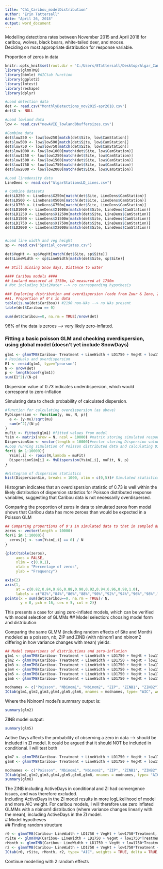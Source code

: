 ```yaml
---
title: "Ch1_Caribou_modelDistribution"
author: "Erin Tattersall"
date: "April 26, 2018"
output: word_document
---
```


Modelling detections rates between November 2015 and April 2018 for caribou, wolves, black bears, white-tailed deer, and moose.  
Deciding on most appropriate distribution for response variable.


Proportion of zeros in data
```r
knitr::opts_knit$set(root.dir = 'C:/Users/ETattersall/Desktop/Algar_Cam_Traps/Algar_Camera_Traps/Data') #Setting working directory for all code chunks
library(glmmTMB)
library(bbmle) #AICtab function
library(ggplot2)
library(lmtest)
library(reshape)
library(dplyr)
```
```r
#Load detection data
det <- read.csv("MonthlyDetections_nov2015-apr2018.csv")
det$X <- NULL

#Load lowland data
low <- read.csv("newAVIE_lowland8buffersizes.csv")

#Combine data
det$low250 <- low$low250[match(det$Site, low$CamStation)]
det$low500 <- low$low500[match(det$Site, low$CamStation)]
det$low750 <- low$low750[match(det$Site, low$CamStation)]
det$low1000 <- low$low1000[match(det$Site, low$CamStation)]
det$low1250 <- low$low1250[match(det$Site, low$CamStation)]
det$low1500 <- low$low1500[match(det$Site, low$CamStation)]
det$low1750 <- low$low1750[match(det$Site, low$CamStation)]
det$low2000 <- low$low2000[match(det$Site, low$CamStation)]

#Load linedensity data
LineDens <- read.csv("AlgarStationsLD_Lines.csv")

# Combine datasets
det$LD250 <- LineDens$X250m[match(det$Site, LineDens$CamStation)]
det$LD500 <- LineDens$X500m[match(det$Site, LineDens$CamStation)]
det$LD750 <- LineDens$X750m[match(det$Site, LineDens$CamStation)]
det$LD1000 <- LineDens$X1000m[match(det$Site, LineDens$CamStation)]
det$LD1250 <- LineDens$X1250m[match(det$Site, LineDens$CamStation)]
det$LD1500 <- LineDens$X1500m[match(det$Site, LineDens$CamStation)]
det$LD1750 <- LineDens$X1750m[match(det$Site, LineDens$CamStation)]
det$LD2000 <- LineDens$X2000m[match(det$Site, LineDens$CamStation)]


#Load line width and veg height
sp <- read.csv("Spatial_covariates.csv")

det$VegHt <- sp$VegHt[match(det$Site, sp$Site)]
det$LineWidth <- sp$LineWidth[match(det$Site, sp$Site)]

## Still missing Snow days, Distance to water

```
```r

#### Caribou models ####
## Lowland measured at 1750m, LD measured at 1750m
# Not including Dist2Water --> no corresponding hypothesis

### Exploring distribution and overdispersion (code from Zuur & Ieno, 2016)
##1. Proportion of 0's in data
table(is.na(det$Caribou)) #2190 non-NAs --> no NAs present
table(det$Caribou == 0)
```
```r
sum(det$Caribou==0, na.rm = TRUE)/nrow(det)
```
  96% of the data is zeroes --> very likely zero-inflated.  

### Fitting a basic poisson GLM and checking overdispersion, using global model (doesn't yet include SnowDays)
```r
glm1 <- glmmTMB(Caribou~ Treatment + LineWidth + LD1750 + VegHt + low1750 + ActiveDays, data = det, family = poisson)
# Residuals and overdispersion
E1 <- resid(glm1, type="pearson")
N <- nrow(det)
p <- length(coef(glm1))
sum(E1^2)/(N-p)
```
Dispersion value of  0.73 indicates underdispersion, which would correspond to zero-inflation

Simulating data to check probability of calculated dispersion.
```r
#function for calculating overdispersion (as above)
MyDispersion <- function(y, mu, N, p){
  e <- (y-mu)/sqrt(mu)
  sum(e^2)/(N-p)
}
muFit <- fitted(glm1) #fitted values from model
Ysim <- matrix(nrow = N, ncol = 10000) #matrix storing simulated responses
DispersionSim <- vector(length = 10000)#vector storing Dispersion value
#Loop running simulation of Poisson distributed data and calculating Dispersion value
for(i in 1:10000){
  Ysim[,i] <- rpois(N,lambda = muFit)
  DispersionSim[i] <- MyDispersion(Ysim[,i], muFit, N, p)
}
```
```r
#Histogram of dispersion statistics
hist(DispersionSim, breaks = 1000, xlim = c(0,5))# Simulated statistics are mostly on either side of 1 -->unlikely to have overdispersion
```
Histogram indicates that an overdispersion statistic of 0.73 is well within the likely distribution of dispersion statistics for Poisson distributed response variables, suggesting that Caribou data is not necessarily overdispersed.  

Comparing the proportion of zeros in data to simulated zeros from model shows that Caribou data has more zeroes than would be expected in a Poisson GLM
```r
## Comparing proportions of 0's in simulated data to that in sampled data
zeros <- vector(length = 10000)
for(i in 1:10000){
  zeros[i] <- sum(Ysim[,i] == 0) / N
}

{plot(table(zeros),
     axes = FALSE,
     xlim = c(0.8,1),
     xlab = "Percentage of zeros",
     ylab = "Frequency")

axis(2)
axis(1, 
     at = c(0.82,0.84,0.86,0.88,0.90,0.92,0.94,0.96,0.98,1.0),
     labels = c("82%","84%","86%","88%","90%","92%","94%","96%","98%","100%"))
points(x = sum(det$Caribou==0, na.rm = TRUE)/ N,
       y = 0, pch = 16, cex = 5, col = 2)}
```
  This presents a case for using zero-inflated models, which can be verified with model selection of GLMMs
## Model selection: choosing model form and distribution  

Comparing the same GLMM (including random effects of Site and Month) modeled as a poisson, nb, ZIP and ZINB (with nbinom1 and nbinom2 differing in how variance changes with mean) yields:
```r
## Model comparisons of distributions and zero-inflation
glm1 <- glmmTMB(Caribou~ Treatment + LineWidth + LD1750 + VegHt + low1750 + ActiveDays + (1| Site) + (1|Month), data = det, family = poisson)
glm2 <- glmmTMB(Caribou~ Treatment + LineWidth + LD1750 + VegHt + low1750 + ActiveDays + (1| Site) + (1|Month), data = det, family = nbinom1(link= "log"))
glm3 <- glmmTMB(Caribou~ Treatment + LineWidth + LD1750 + VegHt + low1750 + ActiveDays + (1| Site) + (1|Month), data = det, family = nbinom2(link = "log"))
glm4 <- glmmTMB(Caribou~ Treatment + LineWidth + LD1750 + VegHt + low1750 + ActiveDays + (1| Site) + (1|Month), zi = ~1, data = det, family = poisson)
glm5 <- glmmTMB(Caribou~ Treatment + LineWidth + LD1750 + VegHt + low1750 + ActiveDays +(1| Site) + (1|Month), zi = ~1, data = det, family = nbinom1(link= "log"))
glm6 <- glmmTMB(Caribou~ Treatment + LineWidth + LD1750 + VegHt + low1750 + ActiveDays + (1| Site) + (1|Month), zi = ~1, data = det, family = nbinom2(link= "log"))
```
```r
modnames <- c("Poisson", "Nbinom1", "Nbinom2", "ZIP", "ZINB1", "ZINB2")
ICtab(glm1,glm2,glm3,glm4,glm5,glm6, mnames = modnames, type= "AIC", weights = TRUE, delta = TRUE, logLik = TRUE, sort=TRUE)

```
Where the Nbinom1 model's summary output is:
```r
summary(glm2)
```
 ZINB model output:
```r
summary(glm5)
```
 Active Days affects the probability of observing a zero in data --> should be included in ZI model. It could be argued that it should NOT be included in conditional. I will test both
```r
glm7 <- glmmTMB(Caribou~ Treatment + LineWidth + LD1750 + VegHt + low1750 + ActiveDays +(1| Site) + (1|Month), zi = ~ActiveDays, data = det, family = nbinom1(link= "log"))
glm8 <- glmmTMB(Caribou~ Treatment + LineWidth + LD1750 + VegHt + low1750 +(1| Site) + (1|Month), zi = ~ActiveDays, data = det, family = nbinom1(link= "log"))
```
```r
modnames <- c("Poisson", "Nbinom1", "Nbinom2", "ZIP", "ZINB1", "ZINB2", "ZINB1-AD1")
ICtab(glm1,glm2,glm3,glm4,glm5,glm6,glm8, mnames = modnames, type= "AIC", weights = TRUE, delta = TRUE, logLik = TRUE, sort=TRUE)
summary(glm8)
```
 The ZINB including ActiveDays in conditional and ZI had convergence issues, and was therefore excluded.  
 Including ActiveDays in the ZI model results in more logLikelihood of model and more AIC weight.
 For caribou models, I will therefore use zero inflated GLMMs with a nbinom1 distribution (where variance changes linearly with the mean), including ActiveDays in the ZI model.  
 # Model hypotheses  
 ## Finding random structure
```r
r0 <- glmmTMB(Caribou~ LineWidth + LD1750 + VegHt + low1750*Treatment, data = det, family = nbinom1)
rSite <- glmmTMB(Caribou~ LineWidth + LD1750 + VegHt + low1750*Treatment + (1|Site), data = det, family = nbinom1) 
rMonth <- glmmTMB(Caribou~ LineWidth + LD1750 + VegHt + low1750*Treatment + (1|Month), data = det, family = nbinom1)
r2 <- glmmTMB(Caribou~ LineWidth + LD1750 + VegHt + low1750*Treatment + (1|Site) + (1|Month), data = det, family = nbinom1)
ICtab(r0, rSite, rMonth, r2, type= "AIC", weights = TRUE, delta = TRUE, logLik = TRUE, sort=TRUE)
```
Continue modelling with 2 random effects
 